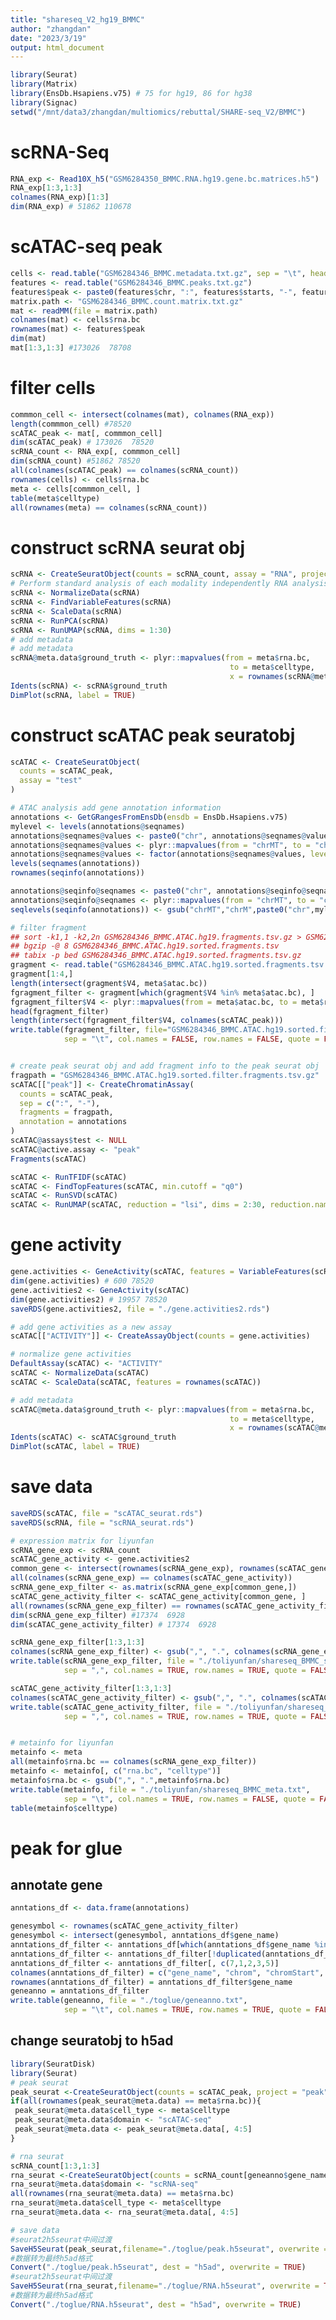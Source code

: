```yaml
---
title: "shareseq_V2_hg19_BMMC"
author: "zhangdan"
date: "2023/3/19"
output: html_document
---
```


```r
library(Seurat)
library(Matrix)
library(EnsDb.Hsapiens.v75) # 75 for hg19, 86 for hg38
library(Signac)
setwd("/mnt/data3/zhangdan/multiomics/rebuttal/SHARE-seq_V2/BMMC")
```

# scRNA-Seq
```r
RNA_exp <- Read10X_h5("GSM6284350_BMMC.RNA.hg19.gene.bc.matrices.h5")
RNA_exp[1:3,1:3]
colnames(RNA_exp)[1:3]
dim(RNA_exp) # 51862 110678
```

# scATAC-seq peak
```r
cells <- read.table("GSM6284346_BMMC.metadata.txt.gz", sep = "\t", header = TRUE)
features <- read.table("GSM6284346_BMMC.peaks.txt.gz")
features$peak <- paste0(features$chr, ":", features$starts, "-", features$end)
matrix.path <- "GSM6284346_BMMC.count.matrix.txt.gz"
mat <- readMM(file = matrix.path)
colnames(mat) <- cells$rna.bc
rownames(mat) <- features$peak
dim(mat)
mat[1:3,1:3] #173026  78708

```

# filter cells
```r
commmon_cell <- intersect(colnames(mat), colnames(RNA_exp))
length(commmon_cell) #78520
scATAC_peak <- mat[, commmon_cell]
dim(scATAC_peak) # 173026  78520
scRNA_count <- RNA_exp[, commmon_cell]
dim(scRNA_count) #51862 78520
all(colnames(scATAC_peak) == colnames(scRNA_count))
rownames(cells) <- cells$rna.bc
meta <- cells[commmon_cell, ]
table(meta$celltype)
all(rownames(meta) == colnames(scRNA_count))
```

# construct scRNA seurat obj 
```r
scRNA <- CreateSeuratObject(counts = scRNA_count, assay = "RNA", project = "RNA")
# Perform standard analysis of each modality independently RNA analysis
scRNA <- NormalizeData(scRNA)
scRNA <- FindVariableFeatures(scRNA)
scRNA <- ScaleData(scRNA)
scRNA <- RunPCA(scRNA)
scRNA <- RunUMAP(scRNA, dims = 1:30)
# add metadata
# add metadata
scRNA@meta.data$ground_truth <- plyr::mapvalues(from = meta$rna.bc, 
                                                 to = meta$celltype, 
                                                 x = rownames(scRNA@meta.data))
Idents(scRNA) <- scRNA$ground_truth
DimPlot(scRNA, label = TRUE)
```

# construct scATAC peak seuratobj
```r
scATAC <- CreateSeuratObject(
  counts = scATAC_peak,
  assay = "test"
)

# ATAC analysis add gene annotation information
annotations <- GetGRangesFromEnsDb(ensdb = EnsDb.Hsapiens.v75)
mylevel <- levels(annotations@seqnames)
annotations@seqnames@values <- paste0("chr", annotations@seqnames@values)
annotations@seqnames@values <- plyr::mapvalues(from = "chrMT", to = "chrM", x = annotations@seqnames@values)
annotations@seqnames@values <- factor(annotations@seqnames@values, levels = gsub("chrMT","chrM",paste0("chr",mylevel)))
levels(seqnames(annotations))
rownames(seqinfo(annotations))

annotations@seqinfo@seqnames <- paste0("chr", annotations@seqinfo@seqnames)
annotations@seqinfo@seqnames <- plyr::mapvalues(from = "chrMT", to = "chrM", x = annotations@seqinfo@seqnames)
seqlevels(seqinfo(annotations)) <- gsub("chrMT","chrM",paste0("chr",mylevel))

# filter fragment
## sort -k1,1 -k2,2n GSM6284346_BMMC.ATAC.hg19.fragments.tsv.gz > GSM6284346_BMMC.ATAC.hg19.sorted.fragments.tsv
## bgzip -@ 8 GSM6284346_BMMC.ATAC.hg19.sorted.fragments.tsv
## tabix -p bed GSM6284346_BMMC.ATAC.hg19.sorted.fragments.tsv.gz
gragment <- read.table("GSM6284346_BMMC.ATAC.hg19.sorted.fragments.tsv.gz")
gragment[1:4,]
length(intersect(gragment$V4, meta$atac.bc))
fgragment_filter <- gragment[which(gragment$V4 %in% meta$atac.bc), ]
fgragment_filter$V4 <- plyr::mapvalues(from = meta$atac.bc, to = meta$rna.bc, x = fgragment_filter$V4)
head(fgragment_filter)
length(intersect(fgragment_filter$V4, colnames(scATAC_peak)))
write.table(fgragment_filter, file="GSM6284346_BMMC.ATAC.hg19.sorted.filter.fragments.tsv", 
            sep = "\t", col.names = FALSE, row.names = FALSE, quote = FALSE)


# create peak seurat obj and add fragment info to the peak seurat obj
fragpath = "GSM6284346_BMMC.ATAC.hg19.sorted.filter.fragments.tsv.gz"
scATAC[["peak"]] <- CreateChromatinAssay(
  counts = scATAC_peak,
  sep = c(":", "-"),
  fragments = fragpath,
  annotation = annotations
)
scATAC@assays$test <- NULL
scATAC@active.assay <- "peak"
Fragments(scATAC)

scATAC <- RunTFIDF(scATAC)
scATAC <- FindTopFeatures(scATAC, min.cutoff = "q0")
scATAC <- RunSVD(scATAC)
scATAC <- RunUMAP(scATAC, reduction = "lsi", dims = 2:30, reduction.name = "umap.atac", reduction.key = "atacUMAP_")
```

# gene activity
```r
gene.activities <- GeneActivity(scATAC, features = VariableFeatures(scRNA))
dim(gene.activities) # 600 78520
gene.activities2 <- GeneActivity(scATAC) 
dim(gene.activities2) # 19957 78520
saveRDS(gene.activities2, file = "./gene.activities2.rds")

# add gene activities as a new assay
scATAC[["ACTIVITY"]] <- CreateAssayObject(counts = gene.activities)

# normalize gene activities
DefaultAssay(scATAC) <- "ACTIVITY"
scATAC <- NormalizeData(scATAC)
scATAC <- ScaleData(scATAC, features = rownames(scATAC))

# add metadata
scATAC@meta.data$ground_truth <- plyr::mapvalues(from = meta$rna.bc, 
                                                 to = meta$celltype, 
                                                 x = rownames(scATAC@meta.data))
Idents(scATAC) <- scATAC$ground_truth
DimPlot(scATAC, label = TRUE)
```

# save data
```r
saveRDS(scATAC, file = "scATAC_seurat.rds")
saveRDS(scRNA, file = "scRNA_seurat.rds")

# expression matrix for liyunfan
scRNA_gene_exp <- scRNA_count
scATAC_gene_activity <- gene.activities2
common_gene <- intersect(rownames(scRNA_gene_exp), rownames(scATAC_gene_activity))
all(colnames(scRNA_gene_exp) == colnames(scATAC_gene_activity))
scRNA_gene_exp_filter <- as.matrix(scRNA_gene_exp[common_gene,])
scATAC_gene_activity_filter <- scATAC_gene_activity[common_gene, ]
all(rownames(scRNA_gene_exp_filter) == rownames(scATAC_gene_activity_filter))
dim(scRNA_gene_exp_filter) #17374  6928
dim(scATAC_gene_activity_filter) # 17374  6928

scRNA_gene_exp_filter[1:3,1:3]
colnames(scRNA_gene_exp_filter) <- gsub(",", ".", colnames(scRNA_gene_exp_filter))
write.table(scRNA_gene_exp_filter, file = "./toliyunfan/shareseq_BMMC_scRNA_gene_exp.txt", 
            sep = ",", col.names = TRUE, row.names = TRUE, quote = FALSE)

scATAC_gene_activity_filter[1:3,1:3]
colnames(scATAC_gene_activity_filter) <- gsub(",", ".", colnames(scATAC_gene_activity_filter))
write.table(scATAC_gene_activity_filter, file = "./toliyunfan/shareseq_BMMC_scATAC_gene_act.txt", 
            sep = ",", col.names = TRUE, row.names = TRUE, quote = FALSE)


# metainfo for liyunfan
metainfo <- meta
all(metainfo$rna.bc == colnames(scRNA_gene_exp_filter))
metainfo <- metainfo[, c("rna.bc", "celltype")]
metainfo$rna.bc <- gsub(",", ".",metainfo$rna.bc)
write.table(metainfo, file = "./toliyunfan/shareseq_BMMC_meta.txt", 
            sep = "\t", col.names = TRUE, row.names = FALSE, quote = FALSE)
table(metainfo$celltype)
```

# peak for glue
## annotate gene 
```r
anntations_df <- data.frame(annotations)

genesymbol <- rownames(scATAC_gene_activity_filter)
genesymbol <- intersect(genesymbol, anntations_df$gene_name)
anntations_df_filter <- anntations_df[which(anntations_df$gene_name %in% genesymbol), ]
anntations_df_filter <- anntations_df_filter[!duplicated(anntations_df_filter$gene_name), ]
anntations_df_filter <- anntations_df_filter[, c(7,1,2,3,5)]
colnames(anntations_df_filter) = c("gene_name", "chrom", "chromStart", "chromEnd", "strand")
rownames(anntations_df_filter) = anntations_df_filter$gene_name
geneanno = anntations_df_filter
write.table(geneanno, file = "./toglue/geneanno.txt",
            sep = "\t", col.names = TRUE, row.names = TRUE, quote = FALSE)
```

## change seuratobj to h5ad
```r
library(SeuratDisk)
library(Seurat) 
# peak seurat
peak_seurat <-CreateSeuratObject(counts = scATAC_peak, project = "peak", min.cells = 0, min.features = 0)
if(all(rownames(peak_seurat@meta.data) == meta$rna.bc)){
 peak_seurat@meta.data$cell_type <- meta$celltype 
 peak_seurat@meta.data$domain <- "scATAC-seq"
 peak_seurat@meta.data <- peak_seurat@meta.data[, 4:5]
}

# rna seurat
scRNA_count[1:3,1:3]
rna_seurat <-CreateSeuratObject(counts = scRNA_count[geneanno$gene_name, ], assay = "RNA", project = "RNA")
rna_seurat@meta.data$domain <- "scRNA-seq"
all(rownames(rna_seurat@meta.data) == meta$rna.bc)
rna_seurat@meta.data$cell_type <- meta$celltype
rna_seurat@meta.data <- rna_seurat@meta.data[, 4:5]

# save data
#seurat2h5seurat中间过渡	
SaveH5Seurat(peak_seurat,filename="./toglue/peak.h5seurat", overwrite = TRUE)
#数据转为最终h5ad格式
Convert("./toglue/peak.h5seurat", dest = "h5ad", overwrite = TRUE)
#seurat2h5seurat中间过渡	
SaveH5Seurat(rna_seurat,filename="./toglue/RNA.h5seurat", overwrite = TRUE)
#数据转为最终h5ad格式
Convert("./toglue/RNA.h5seurat", dest = "h5ad", overwrite = TRUE)
```



